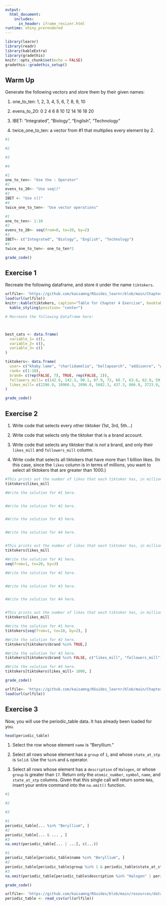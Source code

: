 ```yaml
---
output: 
  html_document:
    includes:
      in_header: iframe_resizer.html
runtime: shiny_prerendered
---
```


```r
library(learnr)
library(readr)
library(kableExtra)
library(gradethis)
knitr::opts_chunk$set(echo = FALSE)
gradethis::gradethis_setup()
```

## Warm Up

Generate the following vectors and store them by their given names:

1. one_to_ten: 1, 2, 3, 4, 5, 6, 7, 8, 9, 10

2. evens_to_20: 0  2  4  6  8 10 12 14 16 18 20

3. IBET: "Integrated", "Biology", "English", "Technology"

4. twice_one_to_ten: a vector from #1 that multiplies every element by 2.


```r
#1

#2

#3

#4

```

```r
#1
one_to_ten<- "Use the : Operator"
#2
evens_to_20<- "Use seq()"
#3
IBET <- "Use c()"
#4
twice_one_to_ten<- "Use vector operations"
```

```r
#1
one_to_ten<- 1:10
#2
evens_to_20<- seq(from=0, to=20, by=2)
#3
IBET<- c("Integrated", "Biology", "English", "Technology")
#4
twice_one_to_ten<- one_to_ten*2
```

```r
grade_code()
```

## Exercise 1

Recreate the following dataframe, and store it under the name `tiktokers`.

```r
urlfile<- 'https://github.com/kaisamng/RGuides_learnr/blob/main/Chapters_2_to_4_Exercises/ch2_4_data.RData?raw=true'
load(url(urlfile))
knitr::kable(tiktokers, caption="Table for Chapter 4 Exercise", booktabs=FALSE) %>%
  kable_styling(position= "center")
```

```r
# Recreate the following Dataframe here:




```

```r
best_cats <- data.frame(
  variable_1= c(),
  variable_2= c(),
  variable_3= c()
)
```

```r
tiktokers<- data.frame(
  user= c("khaby.lame", "charlidamelio", "bellapoarch", "addisonre", "willsmith", "zachking", "kimberly.loaiza", "tiktok", "cznburak", "dixiedamelio"),
  rank= c(1:10),
  brand= c(rep(FALSE, 7), TRUE, rep(FALSE, 2)),
  followers_mill= c(142.9, 142.3, 90.1, 87.9, 72, 68.7, 63.6, 62.9, 59, 57.4),
  likes_mill= c(2286.9, 10960.3, 2096.8, 5682.3, 437.3, 866.9, 3723.9, 268.8, 1057.7, 3202.8)
)

```

```r
grade_code()
```


## Exercise 2

1. Write code that selects every other tiktoker (1st, 3rd, 5th...)

2. Write code that selects only the tiktoker that is a brand account.

3. Write code that selects any tiktoker that is *not* a brand, and only their `likes_mill` and `followers_mill` column.

4. Write code that selects all tiktokers that have more than 1 billion likes. (In this case, since the `likes` column is in terms of millions, you want to select all tiktokers that are greater than 1000.)

```r
#This prints out the number of likes that each tiktoker has, in millions.
tiktokers$likes_mill

#Write the solution for #1 here.


#Write the solution for #2 here.


#Write the solution for #3 here.


#Write the solution for #4 here.



```



```r
#This prints out the number of likes that each tiktoker has, in millions.
tiktokers$likes_mill

#Write the solution for #1 here.
seq(from=1, to=20, by=3)

#Write the solution for #2 here.


#Write the solution for #3 here.


#Write the solution for #4 here.



```

```r
#This prints out the number of likes that each tiktoker has, in millions.
tiktokers$likes_mill

#Write the solution for #1 here.
tiktokers[seq(from=1, to=10, by=2), ]

#Write the solution for #2 here.
tiktokers[tiktokers$brand %in% TRUE,]

#Write the solution for #3 here.
tiktokers[tiktokers$brand %in% FALSE, c("likes_mill", "followers_mill")]

#Write the solution for #4 here.
tiktokers[tiktokers$likes_mill> 1000, ]

```

```r
grade_code()
```

``` r
urlfile<- 'https://github.com/kaisamng/RGuides_learnr/blob/main/Chapters_2_to_4_Exercises/ch2_4_data.RData?raw=true'
load(url(urlfile))
```

## Exercise 3

Now, you will use the periodic_table data. It has already been loaded for you.

```r
head(periodic_table)
```

1. Select the row whose element `name` is "Beryllium." 

2. Select all rows whose element has a `group` of `1`, and whose `state_at_stp` is `Solid`. Use the `%in%` and `&` operator.

3. Select all rows whose element has a `description` of `Halogen`, or whose `group` is greater than `17`. Return only the `atomic_number`, `symbol`, `name`, and `state_at_stp` columns.  Given that this single call will return some `NA`s, insert your entire command into the `na.omit()` function. 

```r
#1

#2

#3

```

```r
#1
periodic_table[... %in% "Beryllium", ]
#2
periodic_table[... & ... , ]
#3
na.omit(periodic_table[... | ...], c(...))
```


```r
#1
periodic_table[periodic_table$name %in% "Beryllium", ]
#2
periodic_table[periodic_table$group %in% 1 & periodic_table$state_at_stp %in% "Solid", ]
#3
na.omit(periodic_table[periodic_table$description %in% "Halogen" | periodic_table$group > 17, c("atomic_number", "symbol", "name", "state_at_stp")])
```

```r
grade_code()
```

```r
urlfile<- 'https://github.com/kaisamng/RGuides/blob/main/resources/data/periodic-table-data.csv?raw=true'
periodic_table <- read_csv(url(urlfile))
```

<div data-iframe-height></div>
